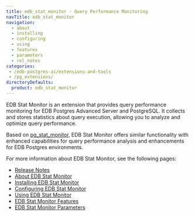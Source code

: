 ```yaml
---
title: edb_stat_monitor - Query Performance Monitoring
navTitle: edb_stat_monitor
navigation:
  - about
  - installing
  - configuring
  - using
  - features
  - parameters
  - rel_notes
categories:
 - /edb-postgres-ai/extensions-and-tools
 - /pg_extensions/
directoryDefaults:
  product: edb_stat_monitor
---
```


EDB Stat Monitor is an extension that provides query performance monitoring for EDB Postgres Advanced Server and PostgreSQL. It collects and stores statistics about query execution, allowing you to analyze and optimize query performance.

Based on [pg_stat_monitor](https://github.com/percona/pg_stat_monitor), EDB Stat Monitor offers similar functionality with enhanced capabilities for query performance analysis and enhancements for EDB Postgres environments.

For more information about EDB Stat Monitor, see the following pages:

- [Release Notes](rel_notes)
- [About EDB Stat Monitor](about)
- [Installing EDB Stat Monitor](installing)
- [Configuring EDB Stat Monitor](configuring)
- [Using EDB Stat Monitor](using)
- [EDB Stat Monitor Features](features)
- [EDB Stat Monitor Parameters](parameters)

